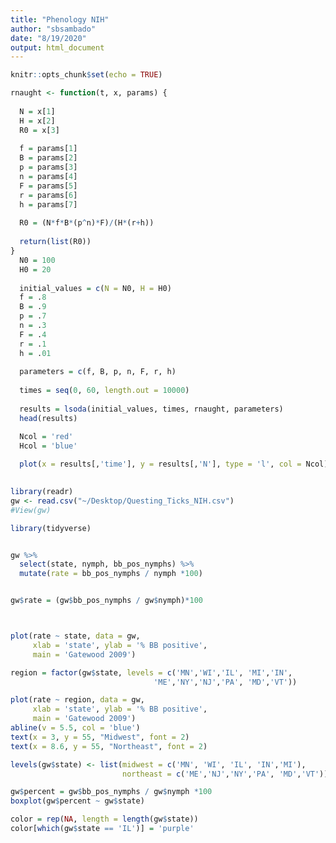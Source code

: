 ```yaml
---
title: "Phenology NIH"
author: "sbsambado"
date: "8/19/2020"
output: html_document
---
```


```r
knitr::opts_chunk$set(echo = TRUE)
```


```r
rnaught <- function(t, x, params) {
  
  N = x[1]
  H = x[2]
  R0 = x[3]
  
  f = params[1]
  B = params[2]
  p = params[3]
  n = params[4]
  F = params[5]
  r = params[6]
  h = params[7]
  
  R0 = (N*f*B*(p^n)*F)/(H*(r+h))
  
  return(list(R0))
}
  N0 = 100
  H0 = 20
  
  initial_values = c(N = N0, H = H0)
  f = .8
  B = .9
  p = .7
  n = .3
  F = .4
  r = .1
  h = .01
  
  parameters = c(f, B, p, n, F, r, h)
  
  times = seq(0, 60, length.out = 10000)
  
  results = lsoda(initial_values, times, rnaught, parameters)
  head(results)

  Ncol = 'red'
  Hcol = 'blue'
  
  plot(x = results[,'time'], y = results[,'N'], type = 'l', col = Ncol)
  


```

```r
library(readr)
gw <- read.csv("~/Desktop/Questing_Ticks_NIH.csv")
#View(gw)

library(tidyverse)


gw %>%
  select(state, nymph, bb_pos_nymphs) %>%
  mutate(rate = bb_pos_nymphs / nymph *100)


gw$rate = (gw$bb_pos_nymphs / gw$nymph)*100



plot(rate ~ state, data = gw,
     xlab = 'state', ylab = '% BB positive',
     main = 'Gatewood 2009')

region = factor(gw$state, levels = c('MN','WI','IL', 'MI','IN',
                                'ME','NY','NJ','PA', 'MD','VT'))

plot(rate ~ region, data = gw,
     xlab = 'state', ylab = '% BB positive',
     main = 'Gatewood 2009')
abline(v = 5.5, col = 'blue')
text(x = 3, y = 55, "Midwest", font = 2)
text(x = 8.6, y = 55, "Northeast", font = 2)

levels(gw$state) <- list(midwest = c('MN', 'WI', 'IL', 'IN','MI'),
                         northeast = c('ME','NJ','NY','PA', 'MD','VT'))

gw$percent = gw$bb_pos_nymphs / gw$nymph *100
boxplot(gw$percent ~ gw$state)

color = rep(NA, length = length(gw$state))
color[which(gw$state == 'IL')] = 'purple'




```

